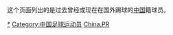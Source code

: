 {{Catnav|頁面分類|人物|職業|各职业中国人|中国运动员|中国足球运动员}}
{{Catnav|頁面分類|人物|各國人物|各国运动员|中国运动员|中国足球运动员}}
{{Catnav|頁面分類|...|足球|各國足球|中國足球}}
{{Catnav|頁面分類|...|各國體育|各國足球|中國足球}}

这个页面列出的是过去曾经或现在在国外踢球的[[中国|中国]]籍球员。

[[Category:在外國的中國人|*]]
[[Category:中国足球运动员|Category:中国足球运动员]]
[[Category:各國旅外足球運動員|China,PR]]